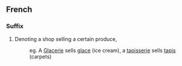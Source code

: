==French==

===Suffix===
# Denoting a shop selling a certain produce, 
#:eg. A [[Glacerie]] sells [[glace]] (ice cream), a [[tapisserie]] sells [[tapis]] (carpets)